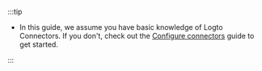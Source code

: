 :::tip

- In this guide, we assume you have basic knowledge of Logto Connectors. If you don't, check out the [Configure connectors](/docs/recipes/configure-connectors/) guide to get started.

:::
